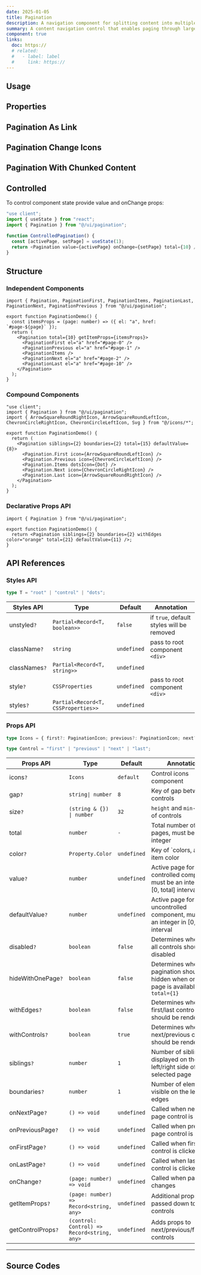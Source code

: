 ```yaml
---
date: 2025-01-05
title: Pagination
description: A navigation component for splitting content into multiple pages, often used in tables, lists, or galleries.
summary: A content navigation control that enables paging through large datasets or items.
component: true
links:
  doc: https://
  # related:
  #   - label: label
  #     link: https://
---
```


## Usage

<PaginationDemosUsage />

## Properties

<PaginationDemosConfigurator />

## Pagination As Link

<PaginationDemosAsLink />

## Pagination Change Icons

<PaginationDemosChangeIcon />

## Pagination With Chunked Content

<PaginationDemosWithChunk />

## Controlled

To control component state provide value and onChange props:

```ts
"use client";
import { useState } from "react";
import { Pagination } from "@/ui/pagination";

function ControlledPagination() {
  const [activePage, setPage] = useState(1);
  return <Pagination value={activePage} onChange={setPage} total={10} />;
}
```

## Structure

### Independent Components

```tsx
import { Pagination, PaginationFirst, PaginationItems, PaginationLast, PaginationNext, PaginationPrevious } from "@/ui/pagination";

export function PaginationDemo() {
  const itemsProps = (page: number) => ({ el: "a", href: `#page-${page}` });
  return (
    <Pagination total={10} getItemProps={itemsProps}>
      <PaginationFirst el="a" href="#page-0" />
      <PaginationPrevious el="a" href="#page-1" />
      <PaginationItems />
      <PaginationNext el="a" href="#page-2" />
      <PaginationLast el="a" href="#page-10" />
    </Pagination>
  );
}
```

### Compound Components

```tsx
"use client";
import { Pagination } from "@/ui/pagination";
import { ArrowSquareRoundRightIcon, ArrowSquareRoundLeftIcon, ChevronCircleRightIcon, ChevronCircleLeftIcon, Svg } from "@/icons/*";

export function PaginationDemo() {
  return (
    <Pagination siblings={2} boundaries={2} total={15} defaultValue={8}>
      <Pagination.First icon={ArrowSquareRoundLeftIcon} />
      <Pagination.Previous icon={ChevronCircleLeftIcon} />
      <Pagination.Items dotsIcon={Dot} />
      <Pagination.Next icon={ChevronCircleRightIcon} />
      <Pagination.Last icon={ArrowSquareRoundRightIcon} />
    </Pagination>
  );
}
```

### Declarative Props API

```tsx
import { Pagination } from "@/ui/pagination";

export function PaginationDemo() {
  return <Pagination siblings={2} boundaries={2} withEdges color="orange" total={21} defaultValue={11} />;
}
```

## API References

### Styles API

```ts
type T = "root" | "control" | "dots";
```

| Styles API    | Type                                | Default     | Annotation                                |
| ------------- | ----------------------------------- | ----------- | ----------------------------------------- |
| unstyled`?`   | `Partial<Record<T, boolean>>`       | `false`     | if `true`, default styles will be removed |
| className`?`  | `string`                            | `undefined` | pass to root component `<div>`            |
| classNames`?` | `Partial<Record<T, string>>`        | `undefined` |                                           |
| style`?`      | `CSSProperties`                     | `undefined` | pass to root component `<div>`            |
| styles`?`     | `Partial<Record<T, CSSProperties>>` | `undefined` |                                           |

### Props API

```ts
type Icons = { first?: PaginationIcon; previous?: PaginationIcon; next?: PaginationIcon; last?: PaginationIcon; dots?: PaginationIcon };

type Control = "first" | "previous" | "next" | "last";
```

| Props API          | Type                                        | Default     | Annotation                                                                                 |
| ------------------ | ------------------------------------------- | ----------- | ------------------------------------------------------------------------------------------ |
| icons`?`           | `Icons`                                     | `default`   | Control icons component                                                                    |
| gap`?`             | `string\| number`                           | `8`         | Key of gap between controls                                                                |
| size`?`            | `(string & {}) \| number`                   | `32`        | `height` and `min-width` of controls                                                       |
| total              | `number`                                    | `-`         | Total number of pages, must be an integer                                                  |
| color`?`           | `Property.Color`                            | `undefined` | Key of `colors, active item color                                                          |
| value`?`           | `number`                                    | `undefined` | Active page for controlled component, must be an integer in \[0, total\] interval          |
| defaultValue`?`    | `number`                                    | `undefined` | Active page for uncontrolled component, must be an integer in \[0, total\] interval        |
| disabled`?`        | `boolean`                                   | `false`     | Determines whether all controls should be disabled                                         |
| hideWithOnePage`?` | `boolean`                                   | `false`     | Determines whether pagination should be hidden when only one page is available `total={1}` |
| withEdges`?`       | `boolean`                                   | `false`     | Determines whether first/last controls should be rendered                                  |
| withControls`?`    | `boolean`                                   | `true`      | Determines whether next/previous controls should be rendered                               |
| siblings`?`        | `number`                                    | `1`         | Number of siblings displayed on the left/right side of the selected page                   |
| boundaries`?`      | `number`                                    | `1`         | Number of elements visible on the left/right edges                                         |
| onNextPage`?`      | `() => void`                                | `undefined` | Called when next page control is clicked                                                   |
| onPreviousPage`?`  | `() => void`                                | `undefined` | Called when previous page control is clicked                                               |
| onFirstPage`?`     | `() => void`                                | `undefined` | Called when first page control is clicked                                                  |
| onLastPage`?`      | `() => void`                                | `undefined` | Called when last page control is clicked                                                   |
| onChange`?`        | `(page: number) => void`                    | `undefined` | Called when page changes                                                                   |
| getItemProps`?`    | `(page: number) => Record<string, any>`     | `undefined` | Additional props passed down to controls                                                   |
| getControlProps`?` | `(control: Control) => Record<string, any>` | `undefined` | Adds props to next/previous/first/last controls                                            |

---

## Source Codes

<SourceCodes name="pagination" />
